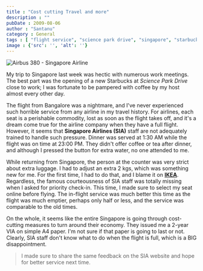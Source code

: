 ```yaml
---
title : "Cost cutting Travel and more"
description : ""
pubDate : 2009-08-06
author : "Santanu"
category : General
tags : [ "flight service", "science park drive", "singapore", "starbucks", "singapore airlines",]
image : {'src': '', 'alt': ''}
---
```


<Image src={pic1} alt="Airbus 380 - Singapore Airline"/>

My trip to Singapore last week was hectic with numerous work meetings. The best part was the opening of a new Starbucks at *Science Park Drive* close to work; I was fortunate to be pampered with coffee by my host almost every other day.

The flight from Bangalore was a nightmare, and I've never experienced such horrible service from any airline in my travel history. For airlines, each seat is a perishable commodity, lost as soon as the flight takes off, and it's a dream come true for the airline company when they have a full flight. However, it seems that **Singapore Airlines (SIA)** staff are not adequately trained to handle such pressure. Dinner was served at 1:30 AM while the flight was on time at 23:00 PM. They didn't offer coffee or tea after dinner, and although I pressed the button for extra water, no one attended to me.

While returning from Singapore, the person at the counter was very strict about extra luggage. I had to adjust an extra 2 kgs, which was something new for me. For the first time, I had to do that, and I blame it on [**IKEA**](http://www.ikea.com/). Regardless, the famous courteousness of SIA staff was totally missing when I asked for priority check-in. This time, I made sure to select my seat online before flying. The in-flight service was much better this time as the flight was much emptier, perhaps only half or less, and the service was comparable to the old times.

On the whole, it seems like the entire Singapore is going through cost-cutting measures to turn around their economy. They issued me a 2-year VIA on simple A4 paper. I'm not sure if that paper is going to last or not. Clearly, SIA staff don't know what to do when the flight is full, which is a BIG disappointment.

> I made sure to share the same feedback on the SIA website and hope for better service next time.